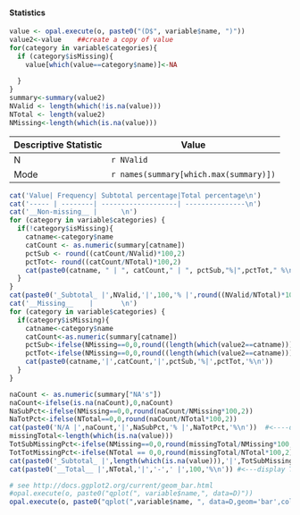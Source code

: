 #### Statistics

```r
value <- opal.execute(o, paste0("(D$", variable$name, ")"))
value2<-value    ##create a copy of value
for(category in variable$categories){
  if (category$isMissing){
    value[which(value==category$name)]<-NA
    
  }
}
summary<-summary(value2)
NValid <- length(which(!is.na(value)))
NTotal <- length(value2)
NMissing<-length(which(is.na(value)))
```

Descriptive Statistic | Value
--------------------- | ----------------
N                     | `r NValid`
Mode                  | `r names(summary[which.max(summary)])`

```r
cat('Value| Frequency| Subtotal percentage|Total percentage\n')                             
cat('----- | --------| -------------------| ---------------\n')
cat('__Non-missing__ |      \n')
for (category in variable$categories) {
  if(!category$isMissing){
    catname<-category$name
    catCount <- as.numeric(summary[catname])
    pctSub <- round((catCount/NValid)*100,2)
    pctTot<- round((catCount/NTotal)*100,2)
    cat(paste0(catname, " | ", catCount," | ", pctSub,"%|",pctTot," %\n"))
  }
}
cat(paste0('_Subtotal_ |',NValid,'|',100,'% |',round((NValid/NTotal)*100,2),'%\n')) #<---display subTotalvalid stats
cat('__Missing__    |       \n')
for (category in variable$categories) { 
  if(category$isMissing){
    catname<-category$name
    catCount<-as.numeric(summary[catname])
    pctSub<-ifelse(NMissing==0,0,round((length(which(value2==catname)))/NMissing*100,2))
    pctTot<-ifelse(NMissing==0,0,round((length(which(value2==catname)))/NTotal*100,2))
    cat(paste0(catname,'|',catCount,'|',pctSub,'%|',pctTot,'%\n')) 
  }
}

naCount <- as.numeric(summary["NA's"])
naCount<-ifelse(is.na(naCount),0,naCount)
NaSubPct<-ifelse(NMissing==0,0,round(naCount/NMissing*100,2))
NaTotPct<-ifelse(NTotal==0,0,round(naCount/NTotal*100,2))
cat(paste0('N/A |',naCount,'|',NaSubPct,'% |',NaTotPct,'%\n'))  #<----display na stats
missingTotal<-length(which(is.na(value)))
TotSubMissingPct<-ifelse(NMissing==0,0,round(missingTotal/NMissing*100,2))
TotTotMissingPct<-ifelse(NTotal == 0,0,round(missingTotal/NTotal*100,2))
cat(paste0('_Subtotal_ |',length(which(is.na(value))),'|',TotSubMissingPct,'% |',TotTotMissingPct,'%\n')) #<---display subTotalmissing stats
cat(paste0('__Total__ |',NTotal,'|','-',' |',100,'%\n')) #<---display Total stats

```

```r
# see http://docs.ggplot2.org/current/geom_bar.html
#opal.execute(o, paste0("qplot(", variable$name,", data=D)"))
opal.execute(o, paste0("qplot(",variable$name, ", data=D,geom='bar',colour=I('white'),fill=",variable$name,")+scale_fill_hue(na.value='grey50',direction=1)"))
```
